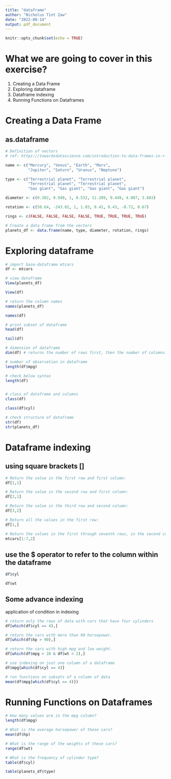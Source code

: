 ```yaml
---
title: "dataframe"
author: "Nicholus Tint Zaw"
date: "2022-08-14"
output: pdf_document
---
```


```r
knitr::opts_chunk$set(echo = TRUE)
```


# What we are going to cover in this exercise? 

1. Creating a Data Frame
1. Exploring dataframe
1. Dataframe indexing 
1. Running Functions on Dataframes



# Creating a Data Frame 

## as.dataframe 

```r
# Definition of vectors
# ref: https://towardsdatascience.com/introduction-to-data-frames-in-r-b9a6302d9a56

name <- c("Mercury", "Venus", "Earth", "Mars", 
          "Jupiter", "Saturn", "Uranus", "Neptune")

type <- c("Terrestrial planet", "Terrestrial planet", 
          "Terrestrial planet", "Terrestrial planet", 
          "Gas giant", "Gas giant", "Gas giant", "Gas giant")

diameter <- c(0.382, 0.949, 1, 0.532, 11.209, 9.449, 4.007, 3.883)

rotation <- c(58.64, -243.02, 1, 1.03, 0.41, 0.43, -0.72, 0.67)

rings <- c(FALSE, FALSE, FALSE, FALSE, TRUE, TRUE, TRUE, TRUE)

# Create a data frame from the vectors
planets_df <- data.frame(name, type, diameter, rotation, rings)

```



# Exploring dataframe 

```r
# import base-dataframe mtcars
df <- mtcars 

# view dataframe
View(planets_df) 

View(df)

# return the column names
names(planets_df)

names(df)

# print subset of dataframe
head(df)

tail(df)

# dimension of dataframe
dim(df) # returns the number of rows first, then the number of columns.

# number of observation in dataframe
length(df$mpg)

# check below syntax 
length(df)


# class of dataframe and columns
class(df)

class(df$cyl)

# check structure of dataframe 
str(df) 
str(planets_df)

```



# Dataframe indexing

## using square brackets [] 

```r
# Return the value in the first row and first column:
df[1,1]

# Return the value in the second row and first column:
df[2,1]

# Return the value in the third row and second column:
df[3,2]

# Return all the values in the first row:
df[1,]

# Return the values in the first through seventh rows, in the second column:
mtcars[1:7,2]

```

## use the $ operator to refer to the column within the dataframe 

```r
df$cyl

df$wt
```

## Some advance indexing 

application of condition in indexing 

```r
# return only the rows of data with cars that have four cylinders
df[which(df$cyl == 4),]

# return the cars with more than 90 horsepower.
df[which(df$hp > 90),]

# return the cars with high mpg and low weight.
df[which(df$mpg > 28 & df$wt < 2),]

# use indexing on just one column of a dataframe 
df$mpg[which(df$cyl == 4)]

# run functions on subsets of a column of data
mean(df$mpg[which(df$cyl == 4)])

```




# Running Functions on Dataframes

```r
# How many values are in the mpg column?
length(df$mpg)

# What is the average horsepower of these cars?
mean(df$hp)

# What is the range of the weights of these cars?
range(df$wt)

# What is the frequency of cylinder type?
table(df$cyl)

table(planets_df$type)
```

